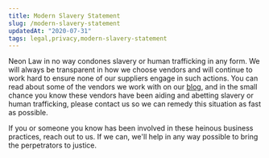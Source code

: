 ```yaml
---
title: Modern Slavery Statement
slug: /modern-slavery-statement
updatedAt: "2020-07-31"
tags: legal,privacy,modern-slavery-statement
---
```


Neon Law in no way condones slavery or human trafficking in any form. We will
always be transparent in how we choose vendors and will continue to work hard
to ensure none of our suppliers engage in such actions. You can read about
some of the vendors we work with on our [blog](/blog), and in the small
chance you know these vendors have been aiding and abetting slavery or human
trafficking, please contact us so we can remedy this situation as fast as
possible.

If you or someone you know has been involved in these heinous business
practices, reach out to us. If we can, we'll help in any way possible to
bring the perpetrators to justice.
